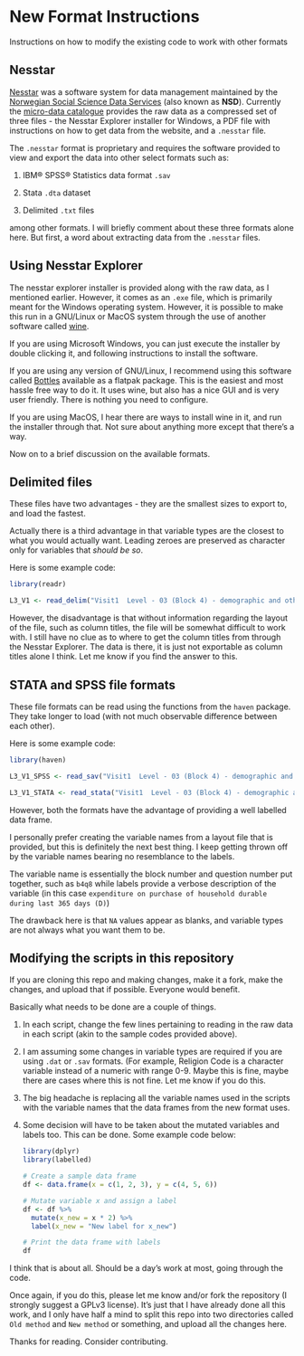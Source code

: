 # New Format Instructions

Instructions on how to modify the existing code to work with other formats

## Nesstar

[Nesstar](https://en.wikipedia.org/wiki/Nesstar "wikipedia link") was a software system for data management maintained by the [Norwegian Social Science Data Services](https://en.wikipedia.org/wiki/Norwegian_Centre_for_Research_Data "Norwegian Centre for Research Data") (also known as **NSD**). Currently the [micro-data catalogue](http://microdata.gov.in/nada43/index.php/catalog/central/about) provides the raw data as a compressed set of three files - the Nesstar Explorer installer for Windows, a PDF file with instructions on how to get data from the website, and a `.nesstar` file.

The `.nesstar` format is proprietary and requires the software provided to view and export the data into other select formats such as:

1.  IBM® SPSS® Statistics data format `.sav`

2.  Stata `.dta` dataset

3.  Delimited `.txt` files

among other formats. I will briefly comment about these three formats alone here. But first, a word about extracting data from the `.nesstar` files.

## Using Nesstar Explorer

The nesstar explorer installer is provided along with the raw data, as I mentioned earlier. However, it comes as an `.exe` file, which is primarily meant for the Windows operating system. However, it is possible to make this run in a GNU/Linux or MacOS system through the use of another software called [wine](https://en.wikipedia.org/wiki/Wine_(software)).

If you are using Microsoft Windows, you can just execute the installer by double clicking it, and following instructions to install the software.

If you are using any version of GNU/Linux, I recommend using this software called [Bottles](https://docs.usebottles.com/getting-started/installation) available as a flatpak package. This is the easiest and most hassle free way to do it. It uses wine, but also has a nice GUI and is very user friendly. There is nothing you need to configure.

If you are using MacOS, I hear there are ways to install wine in it, and run the installer through that. Not sure about anything more except that there's a way.

Now on to a brief discussion on the available formats.

## Delimited files

These files have two advantages - they are the smallest sizes to export to, and load the fastest.

Actually there is a third advantage in that variable types are the closest to what you would actually want. Leading zeroes are preserved as character only for variables that *should be so*.

Here is some example code:

``` r
library(readr)

L3_V1 <- read_delim("Visit1  Level - 03 (Block 4) - demographic and other particulars of household members.txt", col_names = FALSE)
```

However, the disadvantage is that without information regarding the layout of the file, such as column titles, the file will be somewhat difficult to work with. I still have no clue as to where to get the column titles from through the Nesstar Explorer. The data is there, it is just not exportable as column titles alone I think. Let me know if you find the answer to this.

## STATA and SPSS file formats

These file formats can be read using the functions from the `haven` package. They take longer to load (with not much observable difference between each other).

Here is some example code:

``` R
library(haven)

L3_V1_SPSS <- read_sav("Visit1  Level - 03 (Block 4) - demographic and other particulars of household members.sav")

L3_V1_STATA <- read_stata("Visit1  Level - 03 (Block 4) - demographic and other particulars of household members.dta")
```

However, both the formats have the advantage of providing a well labelled data frame.

I personally prefer creating the variable names from a layout file that is provided, but this is definitely the next best thing. I keep getting thrown off by the variable names bearing no resemblance to the labels.

The variable name is essentially the block number and question number put together, such as `b4q8` while labels provide a verbose description of the variable (in this case `expenditure on purchase of household durable during last 365 days (D)`)

The drawback here is that `NA` values appear as blanks, and variable types are not always what you want them to be.

## Modifying the scripts in this repository

If you are cloning this repo and making changes, make it a fork, make the changes, and upload that if possible. Everyone would benefit.

Basically what needs to be done are a couple of things.

1.  In each script, change the few lines pertaining to reading in the raw data in each script (akin to the sample codes provided above).

2.  I am assuming some changes in variable types are required if you are using `.dat` or `.sav` formats. (For example, Religion Code is a character variable instead of a numeric with range 0-9. Maybe this is fine, maybe there are cases where this is not fine. Let me know if you do this.

3.  The big headache is replacing all the variable names used in the scripts with the variable names that the data frames from the new format uses.

4.  Some decision will have to be taken about the mutated variables and labels too. This can be done. Some example code below:

    ``` R
    library(dplyr)
    library(labelled)

    # Create a sample data frame
    df <- data.frame(x = c(1, 2, 3), y = c(4, 5, 6))

    # Mutate variable x and assign a label
    df <- df %>%
      mutate(x_new = x * 2) %>%
      label(x_new = "New label for x_new")

    # Print the data frame with labels
    df
    ```

I think that is about all. Should be a day's work at most, going through the code.

Once again, if you do this, please let me know and/or fork the repository (I strongly suggest a GPLv3 license). It's just that I have already done all this work, and I only have half a mind to split this repo into two directories called `Old method` and `New method` or something, and upload all the changes here.

Thanks for reading. Consider contributing.

## 
